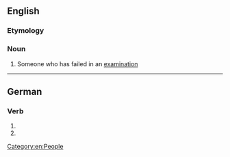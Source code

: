 ==English==

===Etymology===
{{suffix|en|flunk|er}}

===Noun===
{{en-noun}}

# {{lb|en|slang|North America}} Someone who has failed in an [[examination]]

[[Category:en:People]]

----

==German==

===Verb===
{{head|de|verb form}}

# {{de-verb form of|flunkern|1|s|g}}
# {{de-verb form of|flunkern|i|s}}